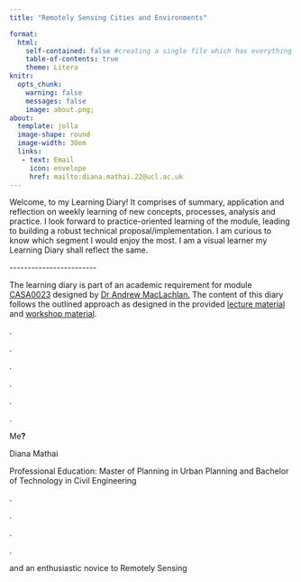 ```yaml
---
title: "Remotely Sensing Cities and Environments"

format: 
  html: 
    self-contained: false #creating a single file which has everything in it
    table-of-contents: true
    theme: Litera
knitr: 
  opts_chunk: 
    warning: false
    messages: false
    image: about.png;
about: 
  template: jolla
  image-shape: round
  image-width: 30em
  links:
   - text: Email
     icon: envelope
     href: mailto:diana.mathai.22@ucl.ac.uk 
---
```


Welcome, to my Learning Diary! It comprises of summary, application and reflection on weekly learning of new concepts, processes, analysis and practice. I look forward to practice-oriented learning of the module, leading to building a robust technical proposal/implementation. I am curious to know which segment I would enjoy the most. I am a visual learner my Learning Diary shall reflect the same.

\-\-\-\-\-\-\-\-\-\-\-\-\-\-\-\-\-\-\-\-\-\-\--

::: callout-note
The learning diary is part of an academic requirement for module [CASA0023](https://github.com/andrewmaclachlan/CASA0023-bookdown) designed by [Dr Andrew MacLachlan.](https://github.com/andrewmaclachlan) The content of this diary follows the outlined approach as designed in the provided [lecture material](https://andrewmaclachlan.github.io/CASA0023/00-course_info.html) and [workshop material](https://andrewmaclachlan.github.io/CASA0023/).
:::

.

.

.

.

.

.

Me**?**

Diana Mathai

Professional Education: Master of Planning in Urban Planning and Bachelor of Technology in Civil Engineering

.

.

.

.

and an enthusiastic novice to Remotely Sensing
